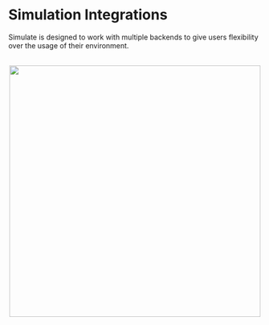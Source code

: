 <!--Copyright 2022 The HuggingFace Team. All rights reserved.

Licensed under the Apache License, Version 2.0 (the "License"); you may not use this file except in compliance with
the License. You may obtain a copy of the License at

http://www.apache.org/licenses/LICENSE-2.0

Unless required by applicable law or agreed to in writing, software distributed under the License is distributed on
an "AS IS" BASIS, WITHOUT WARRANTIES OR CONDITIONS OF ANY KIND, either express or implied. See the License for the
specific language governing permissions and limitations under the License.
-->

# Simulation Integrations

Simulate is designed to work with multiple backends to give users flexibility over the usage of their environment.

<p align="center">
    <br>
    <img src="../assets/api.png" width="500"/>
    <br>
<p>